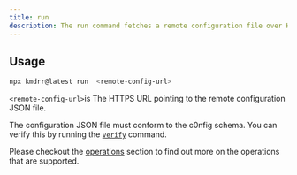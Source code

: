 ```yaml
---
title: run
description: The run command fetches a remote configuration file over HTTPS and executes the operations defined within it. This allows you to automate project setup and configuration by pulling scripts and instructions from a central location.
---
```


## Usage

```bash
npx kmdrr@latest run  <remote-config-url>
```

`<remote-config-url>`is The HTTPS URL pointing to the remote configuration JSON file.

The configuration JSON file must conform to the c0nfig schema. You can verify this by running the <a href="/docs/commands/verify">`verify`</a> command.

Please checkout the <a href="/docs/getting-started/operations">operations</a> section to find out more on the operations that are supported.
